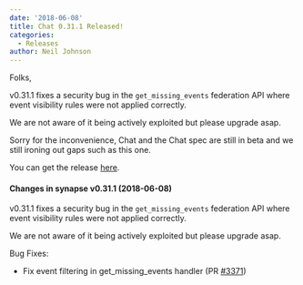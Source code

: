 ```yaml
---
date: '2018-06-08'
title: Chat 0.31.1 Released!
categories:
  - Releases
author: Neil Johnson
---
```


Folks,

v0.31.1 fixes a security bug in the ``get_missing_events`` federation API where event visibility rules were not applied correctly.

We are not aware of it being actively exploited but please upgrade asap.

Sorry for the inconvenience, Chat and the Chat spec are still in beta and we still ironing out gaps such as this one.

You can get the release <a href="https://github.com/matrix-org/synapse/releases/tag/v0.31.1">here</a>.
<h4></h4>
<h4>Changes in synapse v0.31.1 (2018-06-08)</h4>
v0.31.1 fixes a security bug in the <code>get_missing_events</code> federation API
where event visibility rules were not applied correctly.

We are not aware of it being actively exploited but please upgrade asap.

Bug Fixes:
<ul>
 	<li>Fix event filtering in get_missing_events handler (PR <a class="issue-link js-issue-link" href="https://github.com/matrix-org/synapse/pull/3371" data-error-text="Failed to load issue title" data-id="330608172" data-permission-text="Issue title is private" data-url="https://github.com/matrix-org/synapse/issues/3371">#3371</a>)</li>
</ul>